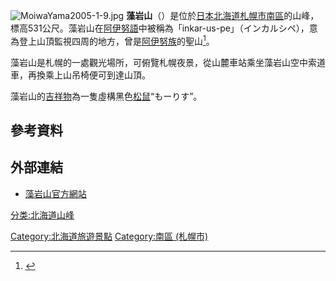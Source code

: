 [[File:MoiwaYama2005-1-9.jpg|thumb]]
'''藻岩山'''（{{lang|ja|もいわやま}}）是位於[[日本|日本]][[北海道|北海道]][[札幌市|札幌市]][[南区_(札幌市)|南區]]的山峰，標高531公尺。藻岩山在[[阿伊努語|阿伊努語]]中被稱為「inkar-us-pe」（インカルシペ），意為登上山頂監視四周的地方，曾是[[阿伊努族|阿伊努族]]的聖山<ref>{{Cite web |url=http://www.welcome.city.sapporo.jp/find/nature-and-parks/mount_moiwayama/?lang=tw |title=藻岩山 歡迎光臨札幌 - 札幌市官方旅遊網站 |access-date=2015-01-15 |archive-url=https://web.archive.org/web/20160215195414/http://www.welcome.city.sapporo.jp/find/nature-and-parks/mount_moiwayama/?lang=tw |archive-date=2016-02-15 |dead-url=yes }}</ref>。

藻岩山是札幌的一處觀光場所，可俯覽札幌夜景，從山麓車站乘坐藻岩山空中索道車，再換乘上山吊椅便可到達山頂。

藻岩山的[[吉祥物|吉祥物]]為一隻虛構黑色[[松鼠|松鼠]]“もーりす”。

==參考資料==
{{reflist}}
==外部連結==
* {{Ja icon}}[https://web.archive.org/web/20150115104919/http://www.moiwayama.net/ 藻岩山官方網站]

[[分类:北海道山峰|分类:北海道山峰]]
[[Category:北海道旅遊景點|Category:北海道旅遊景點]]
[[Category:南區_(札幌市)|Category:南區 (札幌市)]]